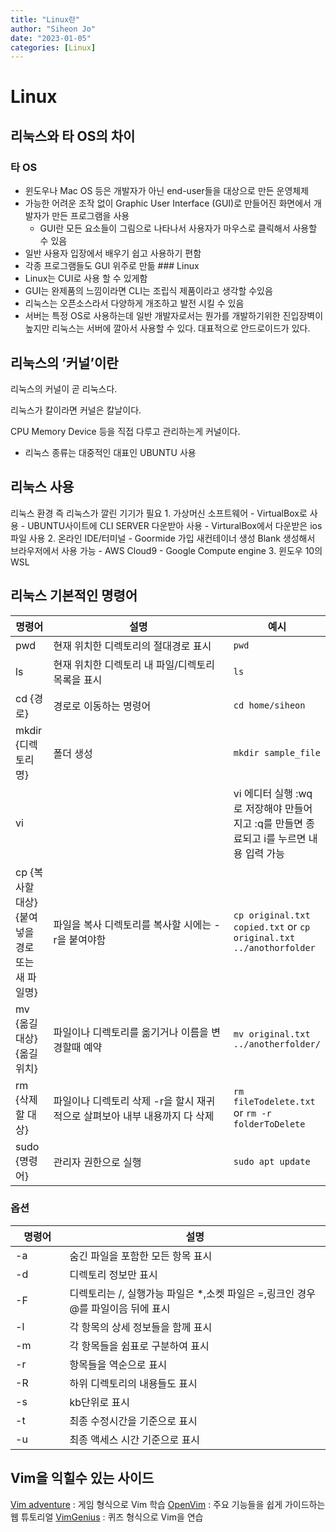 ```yaml
---
title: "Linux란"
author: "Siheon Jo"
date: "2023-01-05"
categories: [Linux]
---
```


# Linux
## 리눅스와 타 OS의 차이
### 타 OS
- 윈도우나 Mac OS 등은 개발자가 아닌 end-user들을 대상으로 만든 운영체제
- 가능한 어려운 조작 없이 Graphic User Interface (GUI)로 만들어진 화면에서 개발자가 만든 프로그램을 사용
  - GUI란 모든 요소들이 그림으로 나타나서 사용자가 마우스로 클릭해서 사용할 수 있음
- 일반 사용자 입장에서 배우기 쉽고 사용하기 편함
- 각종 프로그램들도 GUI 위주로 만듦
### Linux
- Linux는 CUI로 사용 할 수 있게함
- GUI는 완제품의 느낌이라면 CLI는 조립식 제품이라고 생각할 수있음
- 리눅스는 오픈소스라서 다양하게 개조하고 발전 시킬 수 있음
- 서버는 특정 OS로 사용하는데 일반 개발자로서는 뭔가를 개발하기위한 진입장벽이 높지만 리눅스는 서버에 깔아서 사용할 수 있다. 대표적으로 안드로이드가 있다.

## 리눅스의 '커널'이란
리눅스의 커널이 곧 리눅스다.

리눅스가 칼이라면 커널은 칼날이다.

CPU Memory Device 등을 직접 다루고 관리하는게 커널이다.

- 리눅스 종류는 대중적인 대표인 UBUNTU 사용

## 리눅스 사용
리눅스 환경 즉 리눅스가 깔린 기기가 필요
1. 가상머신 소프트웨어
  - VirtualBox로 사용
  - UBUNTU사이트에 CLI SERVER 다운받아 사용
  - VirturalBox에서 다운받은 ios 파일 사용
2. 온라인 IDE/터미널
  - Goormide 가입 새컨테이너 생성 Blank 생성해서 브라우저에서 사용 가능
  - AWS Cloud9
  - Google Compute engine
3. 윈도우 10의 WSL

## 리눅스 기본적인 명령어
|명령어|설명|예시|
|------|----------------------------|--------------|
|pwd|현재 위치한 디렉토리의 절대경로 표시|```pwd```|
|ls|현재 위치한 디렉토리 내 파일/디렉토리 목록을 표시|```ls```|
|cd {경로}|경로로 이동하는 명령어|```cd home/siheon```|
|mkdir {디렉토리명}|폴더 생성|```mkdir sample_file```|
|vi||vi 에디터 실행 :wq로 저장해야 만들어지고 :q를 만들면 종료되고 i를 누르면 내용 입력 가능|```vi sample.txt```|
|cp {복사할 대상} {붙여넣을 경로 또는 새 파일명}|파일을 복사 디렉토리를 복사할 시에는 -r을 붙여야함|```cp original.txt copied.txt``` or ```cp original.txt ../anothorfolder```|
|mv {옮길 대상} {옮길 위치}|파일이나 디렉토리를 옮기거나 이름을 변경할때 예약|```mv original.txt ../anotherfolder/```|
|rm {삭제할 대상}|파일이나 디렉토리 삭제 -r을 할시 재귀적으로 살펴보아 내부 내용까지 다 삭제|```rm fileTodelete.txt``` or ```rm -r folderToDelete```|
|sudo {명령어}|관리자 권한으로 실행|```sudo apt update```|


### 옵션
|명령어|설명|
|------|----------------------------|
|-a|숨긴 파일을 포함한 모든 항목 표시|
|-d|디렉토리 정보만 표시|
|-F|디렉토리는 /, 실행가능 파일은 \*,소켓 파일은 =,링크인 경우 @를 파일이음 뒤에 표시|
|-l|각 항목의 상세 정보들을 함께 표시|
|-m|각 항목들을 쉼표로 구분하여 표시|
|-r|항목들을 역순으로 표시|
|-R|하위 디렉토리의 내용들도 표시|
|-s|kb단위로 표시|
|-t|최종 수정시간을 기준으로 표시|
|-u|최종 액세스 시간 기준으로 표시|

## Vim을 익힐수 있는 사이드
[Vim adventure](https://vim-adventures.com/) : 게임 형식으로 Vim 학습
[OpenVim](https://www.openvim.com/) : 주요 기능들을 쉽게 가이드하는 웹 튜토리얼
[VimGenius](http://www.vimgenius.com/) : 퀴즈 형식으로 Vim을 연습